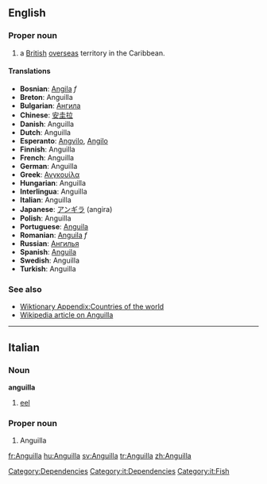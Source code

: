 ==English==
===Proper noun===
# a [[British]] [[overseas]] territory in the Caribbean. 
====Translations====
*'''Bosnian''': [[Angila]] ''f''
*'''Breton''': Anguilla
*'''Bulgarian''': [[Ангила]]
*'''Chinese''': [[安圭拉]]
*'''Danish''': Anguilla
*'''Dutch''': Anguilla
*'''Esperanto''': [[Angvilo]], [[Angilo]]
*'''Finnish''': Anguilla
*'''French''': Anguilla
*'''German''': Anguilla
*'''Greek''': [[Ανγκουίλα]]
*'''Hungarian''': Anguilla
*'''Interlingua''': Anguilla
*'''Italian''': Anguilla
*'''Japanese''': [[アンギラ]] (angira)
*'''Polish''': Anguilla
*'''Portuguese''': [[Anguila]]
*'''Romanian''': [[Anguila]] ''f''
*'''Russian''': [[Ангилья]]
*'''Spanish''': [[Anguila]]
*'''Swedish''': Anguilla
*'''Turkish''': Anguilla

===See also===

*[[Wiktionary Appendix:Countries of the world]]
*[[w:Anguilla|Wikipedia article on Anguilla]]

----

==Italian==
===Noun===
'''anguilla'''
#[[eel]]

===Proper noun===
#Anguilla

[[Category:Dependencies]] [[Category:it:Dependencies]] [[Category:it:Fish]]

[[fr:Anguilla]]
[[hu:Anguilla]]
[[sv:Anguilla]]
[[tr:Anguilla]]
[[zh:Anguilla]]
